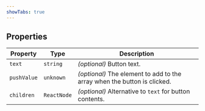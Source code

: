 ```yaml
---
showTabs: true
---
```


## Properties

| Property    | Type        | Description                                                              |
| ----------- | ----------- | ------------------------------------------------------------------------ |
| `text`      | `string`    | _(optional)_ Button text.                                                |
| `pushValue` | `unknown`   | _(optional)_ The element to add to the array when the button is clicked. |
| `children`  | `ReactNode` | _(optional)_ Alternative to `text` for button contents.                  |
